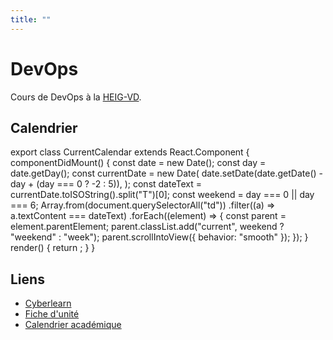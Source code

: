 ```yaml
---
title: ""
---
```


# DevOps

Cours de DevOps à la [HEIG-VD](https://heig-vd.ch).

## Calendrier


export class CurrentCalendar extends React.Component {
  componentDidMount() {
    const date = new Date();
    const day = date.getDay();
    const currentDate = new Date(
      date.setDate(date.getDate() - day + (day === 0 ? -2 : 5)),
    );
    const dateText = currentDate.toISOString().split("T")[0];
    const weekend = day === 0 || day === 6;
    Array.from(document.querySelectorAll("td"))
      .filter((a) => a.textContent === dateText)
      .forEach((element) => {
        const parent = element.parentElement;
        parent.classList.add("current", weekend ? "weekend" : "week");
        parent.scrollIntoView({ behavior: "smooth" });
      });
  }
  render() {
    return <Calendar />;
  }
}

<CurrentCalendar />

## Liens

- [Cyberlearn](https://cyberlearn.hes-so.ch/course/view.php?id=19885)
- [Fiche d'unité](https://gaps.heig-vd.ch/public/fiches/uv/uv.php?id=7181)
- [Calendrier académique](https://heig-vd.ch/formation/bachelor/calendrier-academique)
